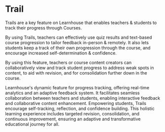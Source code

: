 
# Trail

Trails are a key feature on Learnhouse that enables teachers & students to track their progress through Courses.

By using Trails, teachers can effectively use quiz results and text-based course progression to tailor feedback in-person & remotely. It also lets students keep a track of their own progression through the course, and encourage increased self-determination & confidence.

By using this feature, teachers or course content creators can collaboratively view and track student progress to address weak spots in content, to aid with revision, and for consolidation further down in the course.

Learnhouse's dynamic feature for progress tracking, offering real-time analytics and an adaptive feedback system. It facilitates seamless collaboration between teachers and students, enabling interactive feedback and collaborative content enhancement. Empowering students, Trails encourage self-tracking, reflection, and confidence building. This holistic learning experience includes targeted revision, consolidation, and continuous improvement, ensuring an adaptive and transformative educational journey for all.
